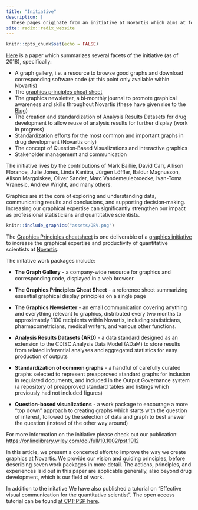 ```yaml
---
title: "Initiative"
description: |
  These pages originate from an initiative at Novartis which aims at fostering the impact of quantitative scientists on decision-making based on data. While this motivation is set in pharmaceutical development, we hope this effort is of benefit to all quantitative scientists. 
site: radix::radix_website
---
```


```r
knitr::opts_chunk$set(echo = FALSE)
```

[Here](https://onlinelibrary.wiley.com/doi/full/10.1002/pst.1912) is a paper which summarizes several facets of the initiative (as of 2018), specifically:

*	A graph gallery, i.e. a resource to browse good graphs and download corresponding software code (at this point only available within Novartis)
*	The [graphics principles cheat sheet](cheatsheet.html)
*	The graphics newsletter, a bi‐monthly journal to promote graphical awareness and skills throughout Novartis (these have given rise to the [Blog](https://graphicsprinciples.github.io/gallery/))
*	The creation and standardization of Analysis Results Datasets for drug development to allow reuse of analysis results for further display (work in progress)
*	Standardization efforts for the most common and important graphs in drug development (Novartis only)
*	The concept of Question‐Based Visualizations and interactive graphics
*	Stakeholder management and communication

The initiative lives by the contributions of Mark Baillie, David Carr, Allison Florance, Julie Jones, Linda Kanitra, Jürgen Löffler, Baldur Magnusson, Alison Margolskee, Oliver Sander, Marc Vandemeulebroecke, Ivan-Toma Vranesic, Andrew Wright, and many others. 



Graphics are at the core of exploring and understanding data, communicating results and conclusions, and supporting decision‐making. Increasing our graphical expertise can significantly strengthen our impact as professional statisticians and quantitative scientists.

```r
knitr::include_graphics("assets/QBV.png")
```

The [Graphics Principles cheatsheet](https://github.com/GraphicsPrinciples/CheatSheet/blob/master/NVSCheatSheet.pdf) is one deliverable of a [graphics initiative](https://onlinelibrary.wiley.com/doi/full/10.1002/pst.1912) to increase the graphical expertise and productivity of quantitative scientists at [Novartis](https://www.novartis.com/our-science). 

The initative work packages include:

- **The Graph Gallery** - a company-wide resource for graphics and corresponding code, displayed in a web browser

- **The Graphics Principles Cheat Sheet** - a reference sheet summarizing essential graphical display principles on a single page

- **The Graphics Newsletter** - an email communication covering anything and everything relevant to graphics, distributed every two months to approximately 1100 recipients within Novartis, including statisticians, pharmacometricians, medical writers, and various other functions.

- **Analysis Results Datasets (ARD)** - a data standard designed as an extension to the CDISC Analysis Data Model (ADaM) to store results from related inferential analyses and aggregated statistics for easy production of outputs

- **Standardization of common graphs** - a handful of carefully curated graphs selected to represent preapproved standard graphs for inclusion in regulated documents, and included in the Output Governance system (a repository of preapproved standard tables and listings which previously had not included figures)

- **Question-based visualizations** - a work package to encourage a more "top down" approach to creating graphs which starts with the question of interest, followed by the selection of data and graph to best answer the question (instead of the other way around)

For more information on the initiative please check out our publication: [https://onlinelibrary.wiley.com/doi/full/10.1002/pst.1912](https://onlinelibrary.wiley.com/doi/full/10.1002/pst.1912) 

In this article, we present a concerted effort to improve the way we create graphics at Novartis. We provide our vision and guiding principles, before describing seven work packages in more detail. The actions, principles, and experiences laid out in this paper are applicable generally, also beyond drug development, which is our field of work. 


In addition to the initative We have also published a tutorial on "Effective visual communication for the quantitative scientist". The open access tutorial can be found [at CPT:PSP here](https://ascpt.onlinelibrary.wiley.com/doi/10.1002/psp4.12455). 